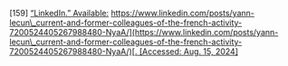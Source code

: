 \[159\]	[“LinkedIn.” Available:](http://paperpile.com/b/Lj1YHA/k8zoF) [https://www.linkedin.com/posts/yann-lecun\_current-and-former-colleagues-of-the-french-activity-7200524405267988480-NyaA/](https://www.linkedin.com/posts/yann-lecun\_current-and-former-colleagues-of-the-french-activity-7200524405267988480-NyaA/)[. \[Accessed: Aug. 15, 2024\]](http://paperpile.com/b/Lj1YHA/k8zoF)